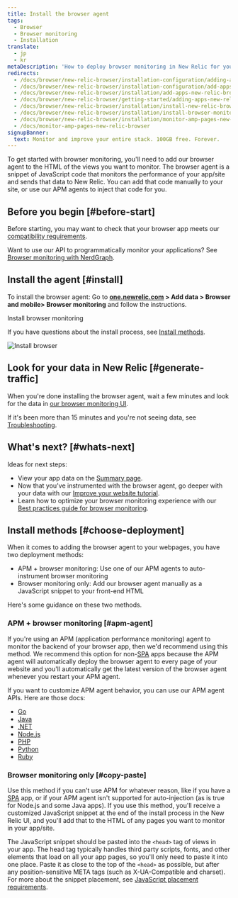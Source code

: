 ```yaml
---
title: Install the browser agent
tags:
  - Browser
  - Browser monitoring
  - Installation
translate:
  - jp
  - kr
metaDescription: 'How to deploy browser monitoring in New Relic for your apps, including UI, copy/paste, and API options.'
redirects:
  - /docs/browser/new-relic-browser/installation-configuration/adding-apps-new-relic-browser
  - /docs/browser/new-relic-browser/installation-configuration/add-apps-new-relic-browser
  - /docs/browser/new-relic-browser/installation/add-apps-new-relic-browser
  - /docs/browser/new-relic-browser/getting-started/adding-apps-new-relic-browser
  - /docs/browser/new-relic-browser/installation/install-new-relic-browser-agent
  - /docs/browser/new-relic-browser/installation/install-browser-monitoring-agent
  - /docs/browser/new-relic-browser/installation/monitor-amp-pages-new-relic-browser
  - /docs/monitor-amp-pages-new-relic-browser
signupBanner:
  text: Monitor and improve your entire stack. 100GB free. Forever.
---
```



To get started with browser monitoring, you'll need to add our browser agent to the HTML of the views you want to monitor. The browser agent is a snippet of JavaScript code that monitors the performance of your app/site and sends that data to New Relic. You can add that code manually to your site, or use our APM agents to inject that code for you. 

## Before you begin [#before-start] 

Before starting, you may want to check that your browser app meets our [compatibility requirements](/docs/browser/new-relic-browser/getting-started/compatibility-requirements-browser-monitoring).

Want to use our API to programmatically monitor your applications? See [Browser monitoring with NerdGraph](/docs/apis/nerdgraph/examples/browser-monitoring-config-nerdgraph).

## Install the agent [#install]

To install the browser agent: Go to **[one.newrelic.com](https://one.newrelic.com) > Add data > Browser and mobile> Browser monitoring** and follow the instructions. 

<ButtonGroup>
  <ButtonLink
    role="button"
    to="https://onenr.io/0MRNpYqNqQn"
    variant="secondary"
  >
    Install browser monitoring
  </ButtonLink>
</ButtonGroup>


If you have questions about the install process, see [Install methods](#choose-deployment).

<img
  title="Install browser"
  alt="Install browser"
  src={browserInstallBrowser}
/>

## Look for your data in New Relic [#generate-traffic]

When you're done installing the browser agent, wait a few minutes and look for the data in [our browser monitoring UI](/docs/browser/browser-monitoring/getting-started/browser-summary-page).

If it's been more than 15 minutes and you're not seeing data, see [Troubleshooting](/docs/browser/browser-monitoring/troubleshooting/troubleshoot-your-browser-monitoring-installation/).

## What's next? [#whats-next]

Ideas for next steps: 

* View your app data on the [Summary page](/docs/browser/browser-monitoring/getting-started/browser-summary-page).
* Now that you've instrumented with the browser agent, go deeper with your data with our [Improve your website tutorial](/docs/journey-performance/guide-to-monitoring-core-web-vitals). 
* Learn how to optimize your browser monitoring experience with our [Best practices guide for browser monitoring](/docs/new-relic-solutions/best-practices-guides/full-stack-observability/browser-monitoring-best-practices-guide). 

## Install methods [#choose-deployment]

When it comes to adding the browser agent to your webpages, you have two deployment methods: 

* APM + browser monitoring: Use one of our APM agents to auto-instrument browser monitoring 
* Browser monitoring only: Add our browser agent manually as a JavaScript snippet to your front-end HTML 

Here's some guidance on these two methods. 

### APM + browser monitoring [#apm-agent]

If you're using an APM (application performance monitoring) agent to monitor the backend of your browser app, then we'd recommend using this method. We recommend this option for non-[SPA](/docs/browser/single-page-app-monitoring/get-started/introduction-single-page-app-monitoring) apps because the APM agent will automatically deploy the browser agent to every page of your website and you'll automatically get the latest version of the browser agent whenever you restart your APM agent.

If you want to customize APM agent behavior, you can use our APM agent APIs. Here are those docs:

* [Go](/docs/agents/go-agent/features/install-new-relic-browser-go-apps)
* [Java](/docs/agents/java-agent/instrumentation/page-load-timing-java)
* [.NET](/docs/agents/net-agent/features/page-load-timing-net)
* [Node.js](/docs/agents/nodejs-agent/supported-features/page-load-timing-nodejs)
* [PHP](/docs/agents/php-agent/features/page-load-timing-php)
* [Python](/docs/agents/python-agent/supported-features/page-load-timing-python)
* [Ruby](/docs/agents/ruby-agent/features/page-load-timing-ruby)

### Browser monitoring only [#copy-paste]

Use this method if you can't use APM for whatever reason, like if you have a [SPA](/docs/browser/single-page-app-monitoring/get-started/introduction-single-page-app-monitoring) app, or if your APM agent isn't supported for auto-injection (as is true for Node.js and some Java apps). If you use this method, you'll receive a customized JavaScript snippet at the end of the install process in the New Relic UI, and you'll add that to the HTML of any pages you want to monitor in your app/site.

The JavaScript snippet should be pasted into the `<head>` tag of views in your app. The head tag typically handles third party scripts, fonts, and other elements that load on all your app pages, so you'll only need to paste it into one place. Paste it as close to the top of the `<head>` as possible, but after any position-sensitive META tags (such as X-UA-Compatible and charset). For more about the snippet placement, see [JavaScript placement requirements](/docs/browser/new-relic-browser/page-load-timing-resources/instrumentation-browser-monitoring#javascript-placement).


<InstallFeedback />